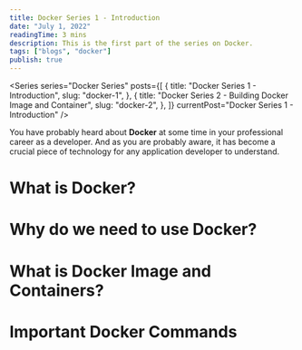 ```yaml
---
title: Docker Series 1 - Introduction
date: "July 1, 2022"
readingTime: 3 mins
description: This is the first part of the series on Docker.
tags: ["blogs", "docker"]
publish: true
---
```


<Series
  series="Docker Series"
  posts={[
    {
      title: "Docker Series 1 - Introduction",
      slug: "docker-1",
    },
    {
      title: "Docker Series 2 - Building Docker Image and Container",
      slug: "docker-2",
    },
  ]}
  currentPost="Docker Series 1 - Introduction"
/>

You have probably heard about **Docker** at some time in your professional career as a developer.
And as you are probably aware, it has become a crucial piece of technology for any application developer to understand.

# What is Docker?

# Why do we need to use Docker?

# What is Docker Image and Containers?

# Important Docker Commands
